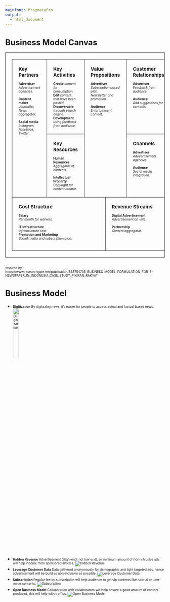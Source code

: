 ```yaml
---
mainfont: PragmataPro
output:
  - html_document
---
```


<style>
h1 { /* Header 1 */
  font-size: 25px;
  color: #181818;

}
table, th, td {
  border: 1px solid #181818;
  border-collapse: collapse;
  vertical-align: top;
  font-size : 15px;
  padding : 20px;
}
p{
  font-size : 10px;
  margin : 0px;
}
</style>
<!--body {text-align: justify}-->

# Business Model Canvas

<table>
<tr>
<td rowspan="2">
<b>Key Partners</b>
<p>&nbsp;

**Advertiser**<br>
*Advertisement agencies.*<br>
<br>
**Content maker**<br>
*Journalist, News aggregator.*<br>
<br>
**Social media**<br>
*Instagram, Facebook, Twitter.*<br>

</p>
</td>
<td>
<b>Key Activities</b>
<p>&nbsp;

**Create** *content for consumption.*<br>
**Edit** *content that have been posted.*<br>
**Discoverable** *through search engine.*<br>
**Development** *using feedback from audience.*<br>
 
</p>
</td>
<td rowspan="2" colspan="2">
<b>Value Propositions</b>
<p>&nbsp;

**Advertiser**<br>
*Subscription based plan.*<br>
*Newsletter and promotion.*<br>
<br>
**Audience**<br>
*Entertainment content.*<br>

</p>
</td>
<td>
<b>Customer Relationships</b>
<p>&nbsp;

**Advertiser**<br>
*Feedback from audience.*<br>
<br>
**Audience**<br>
*Add suggestions for contents.*<br>

</p>
</td>
<td rowspan="2">
<b>Customer Segments</b>
<p>&nbsp;

**Advertiser**<br>
∙ *Social Media based Ads.*<br>
∙ *Online shop based Ads.*<br>
<br>
**Audience**<br>
∙ *Indonesians*<br>
∙ *Global audience.*<br>

</p>
</td>
</tr>
<tr>
<td>
<b>Key Resources</b>
<p>&nbsp;

**Human Resources**<br>
*Aggregator of contents.*<br>
<br>
**Intellectual Property**<br>
*Copyright for content creator.*<br>

</p>
</td>
<td>
<b>Channels</b>
<p>&nbsp;

**Advertiser**<br>
*Adevertisement agencies.*<br>
<br>
**Audience**<br>
*Social media integration.*<br>


</p>
</td>
</tr>
<tr>
<td colspan="3">
<b>Cost Structure</b>
<p>&nbsp;

**Salary**<br>
*Per month for workers.*<br>
<br>
**IT Infrastructure**<br>
*Infrastructure cost.*
<br>
**Promotion and Marketing**<br>
*Social media and subscription plan.*<br>
<br>

</p>
</td>
<td colspan="3">
<b>Revenue Streams</b>
<p>&nbsp;

**Digital Advertisement**<br>
*Advertisement on-site.*<br>
<br>
**Partnership**<br>
*Content aggregator.*<br>

</p>
</td>
</tr>
</table>
<br>
Inspired by : https://www.researchgate.net/publication/333754705_BUSINESS_MODEL_FORMULATION_FOR_E-NEWSPAPER_IN_INDONESIA_CASE_STUDY_PIKIRAN_RAKYAT



# Business Model

- **Digitization**
  By digitazing news, it's easier for people to access actual and factual based news.
![Digitization](fig/digi.png){width=20%}


- **Hidden Revenue**
  Advertisement (High-end, not low end), or minimum amount of non-intrusive ads will help income from sponsored articles.
![Hidden Revenue](fig/hidden-revenue.png)

- **Leverage Customer Data**
  Data gathered anonymously for demographic and light targeted ads, hence advertisement will be build as non-intrusive as possible.
![Leverage Customer Data](fig/cust-data.png)

- **Subscription**
  Regular fee by subscription will help audience to get vip contents like tutorial or user-made contents.
![Subscription](fig/subs.png)

- **Open Business Model**
  Collaboration with collaborators will help ensure a good amount of content produced, this will help with traffics.
![Open Business Model](fig/obm.png)

